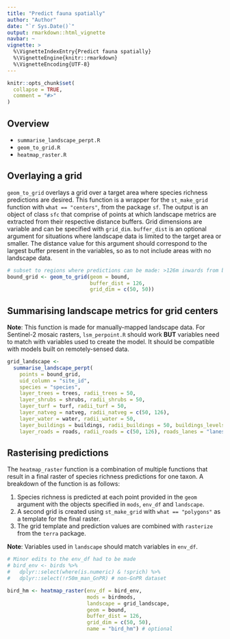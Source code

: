 ```yaml
---
title: "Predict fauna spatially"
author: "Author"
date: "`r Sys.Date()`"
output: rmarkdown::html_vignette
navbar: ~
vignette: >
  %\VignetteIndexEntry{Predict fauna spatially}
  %\VignetteEngine{knitr::rmarkdown}
  %\VignetteEncoding{UTF-8}
---
```


```r
knitr::opts_chunk$set(
  collapse = TRUE,
  comment = "#>"
)
```

## Overview

- `summarise_landscape_perpt.R`
- `geom_to_grid.R`
- `heatmap_raster.R`

## Overlaying a grid 

`geom_to_grid` overlays a grid over a target area where species richness predictions are desired. This function is a wrapper for the `st_make_grid` function with `what == "centers"`, from the package `sf`. The output is an object of class `sfc` that comprise of points at which landscape metrics are extracted from their respective distance buffers. Grid dimensions are variable and can be specified with `grid_dim`. `buffer_dist` is an optional argument for situations where landscape data is limited to the target area or smaller. The distance value for this argument should correspond to the largest buffer present in the variables, so as to not include areas with no landscape data.
```r
# subset to regions where predictions can be made: >126m inwards from boundaries
bound_grid <- geom_to_grid(geom = bound,
                           buffer_dist = 126,
                           grid_dim = c(50, 50))
```

## Summarising landscape metrics for grid centers

**Note**: This function is made for manually-mapped landscape data. For Sentinel-2 mosaic rasters, `lsm_perpoint.R` should work **BUT** variables need to match with variables used to create the model. It should be compatible with models built on remotely-sensed data.
```r
grid_landscape <-
  summarise_landscape_perpt(
    points = bound_grid,
    uid_column = "site_id",
    species = "species",
    layer_trees = trees, radii_trees = 50,
    layer_shrubs = shrubs, radii_shrubs = 50,
    layer_turf = turf, radii_turf = 50,
    layer_natveg = natveg, radii_natveg = c(50, 126),
    layer_water = water, radii_water = 50,
    layer_buildings = buildings, radii_buildings = 50, buildings_levels = "building_l",
    layer_roads = roads, radii_roads = c(50, 126), roads_lanes = "lanes")
```

## Rasterising predictions

The `heatmap_raster` function is a combination of multiple functions that result in a final raster of species richness predictions for one taxon. A breakdown of the function is as follows:

1. Species richness is predicted at each point provided in the `geom` argument with the objects specified in `mods`, `env_df` and `landscape`.
2. A second grid is created using `st_make_grid` with `what == "polygons"` as a template for the final raster.
3. The grid template and prediction values are combined with `rasterize` from the `terra` package.

**Note**: Variables used in `landscape` should match variables in `env_df`.
```r
# Minor edits to the env_df had to be made
# bird_env <- birds %>% 
#   dplyr::select(where(is.numeric) & !sprich) %>% 
#   dplyr::select(!r50m_man_GnPR) # non-GnPR dataset

bird_hm <- heatmap_raster(env_df = bird_env,
                          mods = birdmods,
                          landscape = grid_landscape,
                          geom = bound,
                          buffer_dist = 126,
                          grid_dim = c(50, 50),
                          name = "bird_hm") # optional
```
